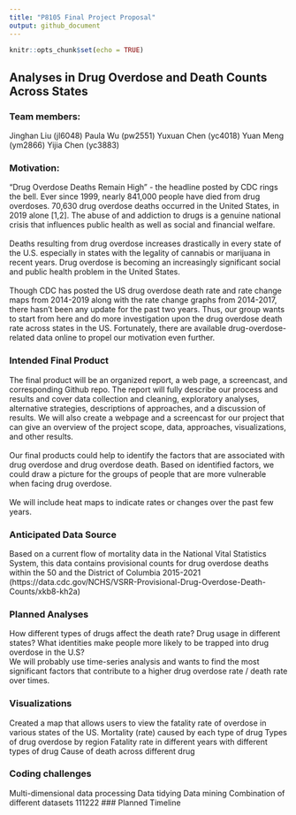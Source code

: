 ```yaml
---
title: "P8105 Final Project Proposal"
output: github_document
---
```


```r
knitr::opts_chunk$set(echo = TRUE)
```

## Analyses in Drug Overdose and Death Counts Across States
### Team members:
Jinghan Liu (jl6048) Paula Wu (pw2551) Yuxuan Chen (yc4018) Yuan Meng (ym2866) Yijia Chen (yc3883)

### Motivation:
“Drug Overdose Deaths Remain High” - the headline posted by CDC rings the bell. Ever since 1999, nearly 841,000 people have died from drug overdoses. 70,630 drug overdose deaths occurred in the United States, in 2019 alone [1,2]. The abuse of and addiction to drugs is a genuine national crisis that influences public health as well as social and financial welfare. <br><br>
Deaths resulting from drug overdose increases drastically in every state of the U.S. especially in states with the legality of cannabis or marijuana in recent years. Drug overdose is becoming an increasingly significant social and public health problem in the United States. <br><br>
Though CDC has posted the US drug overdose death rate and rate change maps from 2014-2019 along with the rate change graphs from 2014-2017, there hasn’t been any update for the past two years. Thus, our group wants to start from here and do more investigation upon the drug overdose death rate across states in the US. Fortunately, there are available drug-overdose-related data online to propel our motivation even further. 

### Intended Final Product
The final product will be an organized report, a web page, a screencast, and corresponding Github repo. The report will fully describe our process and results and cover data collection and cleaning, exploratory analyses, alternative strategies, descriptions of approaches, and a discussion of results. We will also create a webpage and a screencast for our project that can give an overview of the project scope, data, approaches, visualizations, and other results.<br><br>
Our final products could help to identify the factors that are associated with drug overdose and drug overdose death. Based on identified factors, we could draw a picture for the groups of people that are more vulnerable when facing drug overdose. <br><br>
We will include heat maps to indicate rates or changes over the past few years. 

### Anticipated Data Source
Based on a current flow of mortality data in the National Vital Statistics System, this data contains provisional counts for drug overdose deaths within the 50 and the District of Columbia 2015-2021 (https://data.cdc.gov/NCHS/VSRR-Provisional-Drug-Overdose-Death-Counts/xkb8-kh2a)

### Planned Analyses
How different types of drugs affect the death rate? Drug usage in different states? What identities make people more likely to be trapped into drug overdose in the U.S? <br>
We will probably use time-series analysis and wants to find the most significant factors that contribute to a higher drug overdose rate / death rate over times. 

### Visualizations 
Created a map that allows users to view the fatality rate of overdose in various states of the US.
Mortality (rate) caused by each type of drug
Types of drug overdose by region 
Fatality rate in different years with different types of drug
Cause of death across different drug
 
### Coding challenges
Multi-dimensional data processing
Data tidying
Data mining
Combination of different datasets
111222
### Planned Timeline


